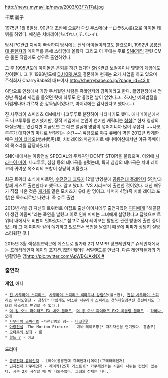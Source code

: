 http://news.mynavi.jp/news/2003/03/17/17al.jpg

千葉 麗子

1975년 1월 8일생. 90년대 초반에 오로라 다섯 무스메(オーロラ5人娘)으로 [[아이돌]] 데뷔를 하였다. 애칭은 치바레이(ちばれい,チバレイ).
 
당시 PC관련 지식이 빠삭하여 당시에는 전뇌 아이돌이라고도 불렸으며, 1992년 [[공룡전대 쥬렌쟈]]의 메이역를 통해 스타덤에 올랐다. 그리고 이 후에는 주로 [[SNK]]게임 관련 CM은 물론 작품에도 성우로 출연하였다.

그 후 1995년도에 아이돌은 은퇴를 하긴 했지만 [[SNK]]관련 보컬곡이나 몇몇의 게임에도 참여했다. 그 후 1998년도에 [[DJ KIRIJA]]와 결혼하여 현재는 요가 사업을 하고 있으며 주식회사 CharryBabe의 대표이사.[[http://cherrybabe.co.jp/?page_id=43 #]]

여담으로 인생에서 가장 무서웠던 사람은 쥬레인저의 감독이라고 한다. 촬영현장에서 엄청난 독설과 까임을 들었던 탓에 하루도 안 울었던 날이 없었다고.. 하지만 예의범절을 어렵게나마 가르쳐 준 감독님이었다고, 마지막에는 감사한다고 했다.(...)

진 사무라이 스피리츠 CM에서 나코루루로 분장하여 나타나기도 했다. 애니메이션에서도 나코루루를 연기했지만, 정작 게임에서 본인이 연기한 캐릭터는 [[참참]][* 현재 영상의 화질문제도 있겠지만 지금보면 그 예쁜 얼굴에 명암이 넣어지니까 많이 무섭다. ~~나코루루가 대자연의 마녀로 변질되는 순간~~] 여담으로 [[야규 쥬베이]] 역은 2012년 타계한 배우 [[치이 타케오]](地井武男)로, 치바레이와 마찬가지로 애니메이션에서만 야규 쥬베이의 목소리를 담당하였다).

SNK 내에서는 아랑전설 SPECIAL의 주제곡인 DON'T STOP!을 불렀으며, 이외에 [[시라누이 마이]], 나코루루, 챰챰 등의 테마곡을 불렀는데, 특히 챰챰의 테마곡은 치바 레이코의 귀여운 목소리의 조합이 상당히 어울렸다.

최근 트위터 소식에 따르면, [[수전전대 쿄류쟈]] 12월 방영분에 [[공룡전대 쥬레인저]] 5인방과 함께 게스트 출연한다고 했으나. 알고 봤더니 'VS 시리즈'에 출연한 것이었다. 대신 배우가 직접 나온 것은 [[게키(공룡전대 쥬레인저)|게키]]를 맡은 모치즈키 유타 한 명이고. 나머지 4명(즉 치바 레이코 포함)은 목소리로만 나왔다. 즉 슈트 출연.

2013년 4월 경 자신의 트위터로 이집트 출신 아이치테루 출연자였던 [[피피]]에게 "해골같이 생긴 아줌씨"라는 폭언을 날렸고 이로 인해 피피는 그녀에게 실망했다고 답했으며 트위터 내에서도 비판이 잇따랐다.[* 참고로 당시 레이코는 탈원전 관련 방송에 출연 중이었는데 그 때 피피와 같이 얘기하고 있으면서 폭언을 날렸기 때문에 피피가 상당히 실망스러워한 것.]

2015년 3월 렉싱톤코믹콘에 게스트로 참가해 2기 MMPR 핑크레인저[* 쥬레인저에서는 프테라레인저 메이의 포지션.]였던 캐더린 서덜랜드를 만났다. 다른 레인저들과의 기념촬영은 덤[[http://pic.twitter.com/ApWBXJAkNX #]]

=== 출연작 ===
==== 게임, 애니 ====
 * [[진 사무라이 스피리츠]], [[사무라이 스피리츠 아마쿠사 강림]]SP(플스판), [[진설 사무라이 스피리츠 무사도열전]] - [[챰챰]][* 아쉽게도 wii판 [[사무라이 스피리츠 천하제일검객전]] 옵션에서도 그녀의 목소리로 변경할 수 없다.]
 * [[더 킹 오브 파이터즈 EX 네오 블러드]], [[더 킹 오브 파이터즈 EX2 하울링 블러드]] - [[하바나 모에]]
 * [[사무라이 스피리츠]] ~파천강림의 장~ - [[나코루루]]
 * [[아랑전설]] -The Motion Picture- - 치바 레이코짱[* 자기자신을 연기했다. 흠좀무]
 * [[오타쿠의 성좌]] - 룬
 * [[월드 7]] - 이코

==== 드라마 ====
 * [[공룡전대 쥬레인저]] - [메이(공룡전대 쥬레인저)|메이](프테라레인저)
 * [[닌자전대 카쿠레인저]] - 레이카(25화 게스트)[* 카쿠레인저는 시즌이 나뉘는 컨셉이 있는데. 시즌 2가 시작할 때 딱 나와주었다. 그녀의 정체는 나비.]
